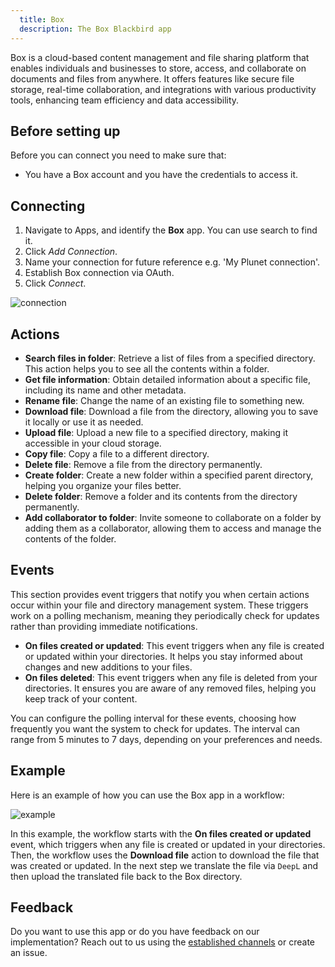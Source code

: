```yaml
---
  title: Box
  description: The Box Blackbird app
---
```


<LinkCard title="View on Github" target="_blank" href="https://github.com/bb-io/Box" icon="github" />

Box is a cloud-based content management and file sharing platform that enables individuals and businesses to store, access, and collaborate on documents and files from anywhere. It offers features like secure file storage, real-time collaboration, and integrations with various productivity tools, enhancing team efficiency and data accessibility.

## Before setting up

Before you can connect you need to make sure that:

- You have a Box account and you have the credentials to access it.

## Connecting

1. Navigate to Apps, and identify the **Box** app. You can use search to find it.
2. Click _Add Connection_.
3. Name your connection for future reference e.g. 'My Plunet connection'.
4. Establish Box connection via OAuth.
5. Click _Connect_.

![connection](https://raw.githubusercontent.com/bb-io/Box/main/image/README/connection.png)

## Actions

- **Search files in folder**: Retrieve a list of files from a specified directory. This action helps you to see all the contents within a folder.
- **Get file information**: Obtain detailed information about a specific file, including its name and other metadata.
- **Rename file**: Change the name of an existing file to something new.
- **Download file**: Download a file from the directory, allowing you to save it locally or use it as needed.
- **Upload file**: Upload a new file to a specified directory, making it accessible in your cloud storage.
- **Copy file**: Copy a file to a different directory.
- **Delete file**: Remove a file from the directory permanently.
- **Create folder**: Create a new folder within a specified parent directory, helping you organize your files better.
- **Delete folder**: Remove a folder and its contents from the directory permanently.
- **Add collaborator to folder**: Invite someone to collaborate on a folder by adding them as a collaborator, allowing them to access and manage the contents of the folder.

## Events

This section provides event triggers that notify you when certain actions occur within your file and directory management system. These triggers work on a polling mechanism, meaning they periodically check for updates rather than providing immediate notifications.

- **On files created or updated**: This event triggers when any file is created or updated within your directories. It helps you stay informed about changes and new additions to your files.
- **On files deleted**: This event triggers when any file is deleted from your directories. It ensures you are aware of any removed files, helping you keep track of your content.

You can configure the polling interval for these events, choosing how frequently you want the system to check for updates. The interval can range from 5 minutes to 7 days, depending on your preferences and needs.

## Example

Here is an example of how you can use the Box app in a workflow:

![example](https://raw.githubusercontent.com/bb-io/Box/main/image/README/Example.png)

In this example, the workflow starts with the **On files created or updated** event, which triggers when any file is created or updated in your directories. Then, the workflow uses the **Download file** action to download the file that was created or updated. In the next step we translate the file via `DeepL` and then upload the translated file back to the Box directory.

## Feedback

Do you want to use this app or do you have feedback on our implementation? Reach out to us using the [established channels](https://www.blackbird.io/) or create an issue.

